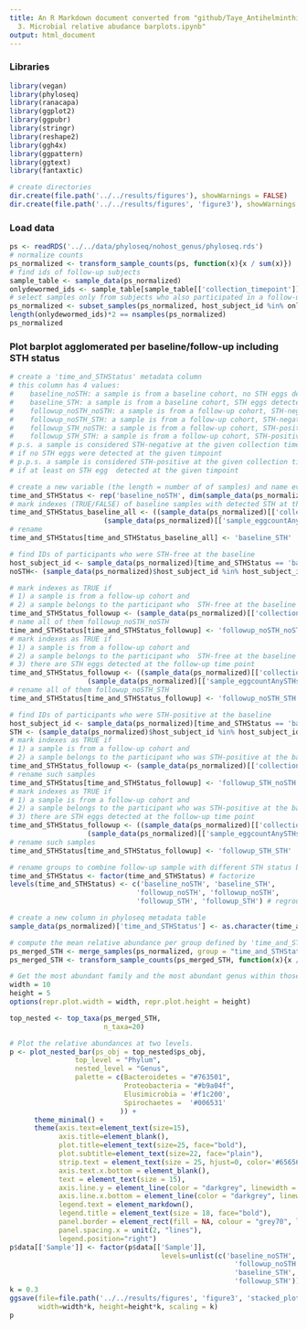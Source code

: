 ```yaml
---
title: An R Markdown document converted from "github/Taye_AntihelminthicTreatment_2025/code/analysis/Figure
  3. Microbial relative abudance barplots.ipynb"
output: html_document
---
```


### Libraries

```r
library(vegan)
library(phyloseq)
library(ranacapa)
library(ggplot2)
library(ggpubr)
library(stringr)
library(reshape2)
library(ggh4x)
library(ggpattern)
library(ggtext)
library(fantaxtic)
```

```r
# create directories
dir.create(file.path('../../results/figures'), showWarnings = FALSE)
dir.create(file.path('../../results/figures', 'figure3'), showWarnings = FALSE)
```

### Load data

```r
ps <- readRDS('../../data/phyloseq/nohost_genus/phyloseq.rds')
# normalize counts
ps_normalized <- transform_sample_counts(ps, function(x){x / sum(x)})
# find ids of follow-up subjects
sample_table <- sample_data(ps_normalized)
onlydewormed_ids <- sample_table[sample_table[['collection_timepoint']] == 'follow-up',]$host_subject_id
# select samples only from subjects who also participated in a follow-up study
ps_normalized <- subset_samples(ps_normalized, host_subject_id %in% onlydewormed_ids)
length(onlydewormed_ids)*2 == nsamples(ps_normalized)
ps_normalized
```

### Plot barplot agglomerated per baseline/follow-up including STH status

```r
# create a 'time_and_STHStatus' metadata column
# this column has 4 values:
#    baseline_noSTH: a sample is from a baseline cohort, no STH eggs detected at the baseline
#    baseline_STH: a sample is from a baseline cohort, STH eggs detected at the baseline
#    followup_noSTH_noSTH: a sample is from a follow-up cohort, STH-negative at both: the baseline and the follow-up
#    followup_noSTH_STH: a sample is from a follow-up cohort, STH-negative at the baseline, STH-positive at the follow-up
#    followup_STH_noSTH: a sample is from a follow-up cohort, STH-positive at the baseline, STH-negative at the follow-up
#    followup_STH_STH: a sample is from a follow-up cohort, STH-positive at both: the baseline and the follow-up
# p.s. a sample is considered STH-negative at the given collection timepoint, 
# if no STH eggs were detected at the given timpoint
# p.p.s. a sample is considered STH-positive at the given collection timepoint, 
# if at least on STH egg  detected at the given timpoint

# create a new variable (the length = number of of samples) and name everyone as baseline_noSTH
time_and_STHStatus <- rep('baseline_noSTH', dim(sample_data(ps_normalized))[1])
# mark indexes (TRUE/FALSE) of baseline samples with detected STH at the baseline
time_and_STHStatus_baseline_all <- ((sample_data(ps_normalized)[['collection_timepoint']] == 'baseline') & 
                       (sample_data(ps_normalized)[['sample_eggcountAnySTHs']] > 0))
# rename
time_and_STHStatus[time_and_STHStatus_baseline_all] <- 'baseline_STH'

# find IDs of participants who were STH-free at the baseline
host_subject_id <- sample_data(ps_normalized)[time_and_STHStatus == 'baseline_noSTH', ]$host_subject_id
noSTH<- (sample_data(ps_normalized)$host_subject_id %in% host_subject_id)&(sample_data(ps_normalized)$collection_timepoint == 'follow-up')

# mark indexes as TRUE if 
# 1) a sample is from a follow-up cohort and 
# 2) a sample belongs to the participant who  STH-free at the baseline
time_and_STHStatus_followup <- (sample_data(ps_normalized)[['collection_timepoint']] == 'follow-up') & noSTH
# name all of them followup_noSTH_noSTH
time_and_STHStatus[time_and_STHStatus_followup] <- 'followup_noSTH_noSTH'
# mark indexes as TRUE if 
# 1) a sample is from a follow-up cohort and 
# 2) a sample belongs to the participant who  STH-free at the baseline and
# 3) there are STH eggs detected at the follow-up time point
time_and_STHStatus_followup <- ((sample_data(ps_normalized)[['collection_timepoint']] == 'follow-up') & 
                   (sample_data(ps_normalized)[['sample_eggcountAnySTHs']] > 0) & noSTH)
# rename all of them followup_noSTH_STH
time_and_STHStatus[time_and_STHStatus_followup] <- 'followup_noSTH_STH'

# find IDs of participants who were STH-positive at the baseline
host_subject_id <- sample_data(ps_normalized)[time_and_STHStatus == 'baseline_STH', ]$host_subject_id
STH <- (sample_data(ps_normalized)$host_subject_id %in% host_subject_id)&(sample_data(ps_normalized)$collection_timepoint == 'follow-up')
# mark indexes as TRUE if 
# 1) a sample is from a follow-up cohort and 
# 2) a sample belongs to the participant who was STH-positive at the baseline
time_and_STHStatus_followup <- (sample_data(ps_normalized)[['collection_timepoint']] == 'follow-up') & STH
# rename such samples
time_and_STHStatus[time_and_STHStatus_followup] <- 'followup_STH_noSTH'
# mark indexes as TRUE if 
# 1) a sample is from a follow-up cohort and 
# 2) a sample belongs to the participant who was STH-positive at the baseline and
# 3) there are STH eggs detected at the follow-up time point
time_and_STHStatus_followup <- ((sample_data(ps_normalized)[['collection_timepoint']] == 'follow-up') & 
                   (sample_data(ps_normalized)[['sample_eggcountAnySTHs']] > 0) & STH)
# rename such samples
time_and_STHStatus[time_and_STHStatus_followup] <- 'followup_STH_STH'
```

```r
# rename groups to combine follow-up sample with different STH status based on their baseline STH status
time_and_STHStatus <- factor(time_and_STHStatus) # factorize
levels(time_and_STHStatus) <- c('baseline_noSTH', 'baseline_STH', 
                               'followup_noSTH', 'followup_noSTH', 
                               'followup_STH', 'followup_STH') # regroup
```

```r
# create a new column in phyloseq metadata table
sample_data(ps_normalized)['time_and_STHStatus'] <- as.character(time_and_STHStatus)
```

```r
# compute the mean relative abundance per group defined by 'time_and_STHStatus' column
ps_merged_STH <- merge_samples(ps_normalized, group = "time_and_STHStatus", fun = sum)
ps_merged_STH <- transform_sample_counts(ps_merged_STH, function(x){x / sum(x)})
```

```r
# Get the most abundant family and the most abundant genus within those phyla
width = 10
height = 5
options(repr.plot.width = width, repr.plot.height = height)

top_nested <- top_taxa(ps_merged_STH, 
                       n_taxa=20)

# Plot the relative abundances at two levels.
p <- plot_nested_bar(ps_obj = top_nested$ps_obj,
                top_level = "Phylum",
                nested_level = "Genus", 
                palette = c(Bacteroidetes = "#763501", 
                            Proteobacteria = "#b9a04f", 
                            Elusimicrobia = '#f1c200', 
                            Spirochaetes =  '#006531' 
                           )) +
      theme_minimal() +
      theme(axis.text=element_text(size=15),
            axis.title=element_blank(),
            plot.title=element_text(size=25, face="bold"),
            plot.subtitle=element_text(size=22, face="plain"),
            strip.text = element_text(size = 25, hjust=0, color='#656565'), 
            axis.text.x.bottom = element_blank(), 
            text = element_text(size = 15), 
            axis.line.y = element_line(color = "darkgrey", linewidth = 0.5), 
            axis.line.x.bottom = element_line(color = "darkgrey", linewidth = 0.5), 
            legend.text = element_markdown(),
            legend.title = element_text(size = 18, face="bold"),
            panel.border = element_rect(fill = NA, colour = "grey70", linewidth = rel(1)),
            panel.spacing.x = unit(2, "lines"),
            legend.position="right") 
p$data[['Sample']] <- factor(p$data[['Sample']], 
                                     levels=unlist(c('baseline_noSTH',
                                                       'followup_noSTH', 
                                                       'baseline_STH', 
                                                       'followup_STH')))
k = 0.3
ggsave(file=file.path('../../results/figures', 'figure3', 'stacked_plot.STH_baseline.svg'), plot=p, 
       width=width*k, height=height*k, scaling = k)
p
```

